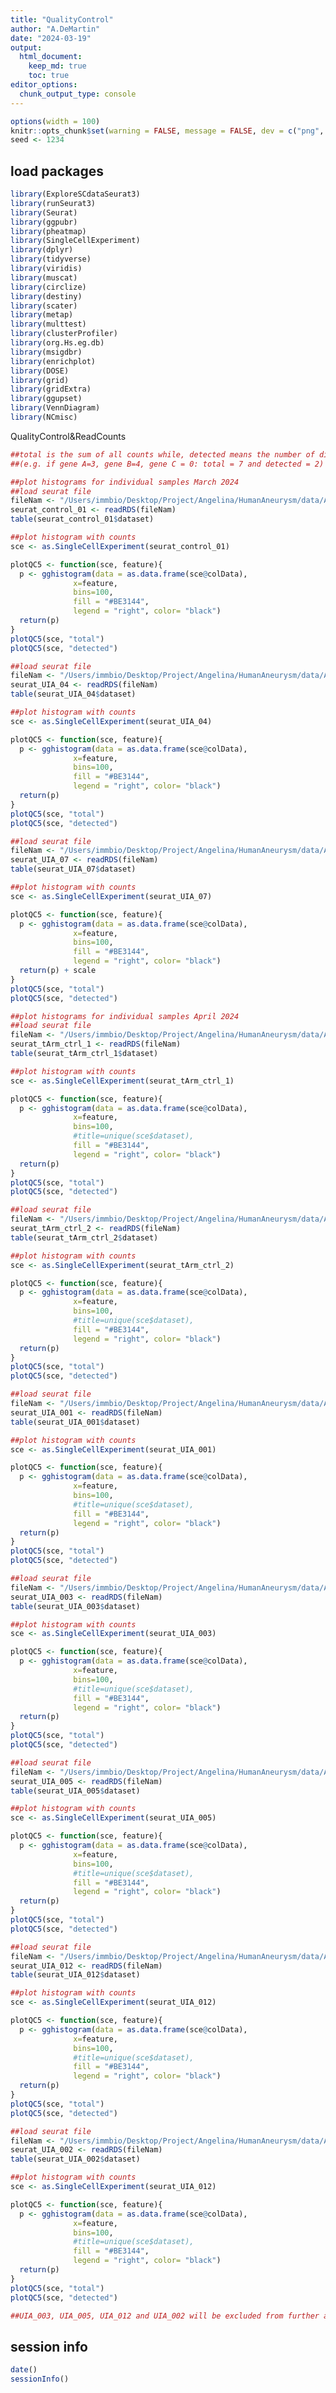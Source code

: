 ```yaml
---
title: "QualityControl"
author: "A.DeMartin"
date: "2024-03-19"
output: 
  html_document:
    keep_md: true
    toc: true
editor_options: 
  chunk_output_type: console
---
```


```r
options(width = 100)
knitr::opts_chunk$set(warning = FALSE, message = FALSE, dev = c("png", "pdf"))
seed <- 1234
```

## load packages
```r
library(ExploreSCdataSeurat3)
library(runSeurat3)
library(Seurat)
library(ggpubr)
library(pheatmap)
library(SingleCellExperiment)
library(dplyr)
library(tidyverse)
library(viridis)
library(muscat)
library(circlize)
library(destiny)
library(scater)
library(metap)
library(multtest)
library(clusterProfiler)
library(org.Hs.eg.db)
library(msigdbr)
library(enrichplot)
library(DOSE)
library(grid)
library(gridExtra)
library(ggupset)
library(VennDiagram)
library(NCmisc)
```


QualityControl&ReadCounts
```r
##total is the sum of all counts while, detected means the number of different genes found
##(e.g. if gene A=3, gene B=4, gene C = 0: total = 7 and detected = 2)

##plot histograms for individual samples March 2024
##load seurat file 
fileNam <- "/Users/immbio/Desktop/Project/Angelina/HumanAneurysm/data/AneurysmDataMarch2024/344261_07-7_20240219_Hu_nucseq_control_01_seurat.rds"
seurat_control_01 <- readRDS(fileNam)
table(seurat_control_01$dataset)

##plot histogram with counts
sce <- as.SingleCellExperiment(seurat_control_01)

plotQC5 <- function(sce, feature){
  p <- gghistogram(data = as.data.frame(sce@colData),
              x=feature,
              bins=100,
              fill = "#BE3144",
              legend = "right", color= "black")
  return(p)
}
plotQC5(sce, "total")
plotQC5(sce, "detected")

##load seurat file 
fileNam <- "/Users/immbio/Desktop/Project/Angelina/HumanAneurysm/data/AneurysmDataMarch2024/344261_08-8_20240219_Hu_nucseq_UIA_04_seurat.rds"
seurat_UIA_04 <- readRDS(fileNam)
table(seurat_UIA_04$dataset)

##plot histogram with counts
sce <- as.SingleCellExperiment(seurat_UIA_04)

plotQC5 <- function(sce, feature){
  p <- gghistogram(data = as.data.frame(sce@colData),
              x=feature,
              bins=100,
              fill = "#BE3144",
              legend = "right", color= "black")
  return(p)
}
plotQC5(sce, "total")
plotQC5(sce, "detected")

##load seurat file 
fileNam <- "/Users/immbio/Desktop/Project/Angelina/HumanAneurysm/data/AneurysmDataMarch2024/344261_09-9_20240219_Hu_nucseq_UIA_07_seurat.rds"
seurat_UIA_07 <- readRDS(fileNam)
table(seurat_UIA_07$dataset)

##plot histogram with counts
sce <- as.SingleCellExperiment(seurat_UIA_07)

plotQC5 <- function(sce, feature){
  p <- gghistogram(data = as.data.frame(sce@colData),
              x=feature,
              bins=100,
              fill = "#BE3144",
              legend = "right", color= "black")
  return(p) + scale
}
plotQC5(sce, "total")
plotQC5(sce, "detected")

##plot histograms for individual samples April 2024
##load seurat file
fileNam <- "/Users/immbio/Desktop/Project/Angelina/HumanAneurysm/data/AneurysmDataApril2024/348751_2-7_20240326_Hu_nucseq_tArm_ctrl_1_seurat.rds"
seurat_tArm_ctrl_1 <- readRDS(fileNam)
table(seurat_tArm_ctrl_1$dataset)

##plot histogram with counts
sce <- as.SingleCellExperiment(seurat_tArm_ctrl_1)

plotQC5 <- function(sce, feature){
  p <- gghistogram(data = as.data.frame(sce@colData),
              x=feature,
              bins=100,
              #title=unique(sce$dataset),
              fill = "#BE3144",
              legend = "right", color= "black")
  return(p)
}
plotQC5(sce, "total")
plotQC5(sce, "detected")

##load seurat file 
fileNam <- "/Users/immbio/Desktop/Project/Angelina/HumanAneurysm/data/AneurysmDataApril2024/348751_3-8_20240326_Hu_nucseq_tArm_ctrl_2_seurat.rds"
seurat_tArm_ctrl_2 <- readRDS(fileNam)
table(seurat_tArm_ctrl_2$dataset)

##plot histogram with counts
sce <- as.SingleCellExperiment(seurat_tArm_ctrl_2)

plotQC5 <- function(sce, feature){
  p <- gghistogram(data = as.data.frame(sce@colData),
              x=feature,
              bins=100,
              #title=unique(sce$dataset),
              fill = "#BE3144",
              legend = "right", color= "black")
  return(p)
}
plotQC5(sce, "total")
plotQC5(sce, "detected")

##load seurat file 
fileNam <- "/Users/immbio/Desktop/Project/Angelina/HumanAneurysm/data/AneurysmDataApril2024/348751_4-9_20240326_Hu_nucseq_UIA_001_seurat.rds"
seurat_UIA_001 <- readRDS(fileNam)
table(seurat_UIA_001$dataset)

##plot histogram with counts
sce <- as.SingleCellExperiment(seurat_UIA_001)

plotQC5 <- function(sce, feature){
  p <- gghistogram(data = as.data.frame(sce@colData),
              x=feature,
              bins=100,
              #title=unique(sce$dataset),
              fill = "#BE3144",
              legend = "right", color= "black")
  return(p)
}
plotQC5(sce, "total")
plotQC5(sce, "detected")

##load seurat file 
fileNam <- "/Users/immbio/Desktop/Project/Angelina/HumanAneurysm/data/AneurysmDataApril2024/348751_5-10_20240326_Hu_nucseq_UIA_003_seurat.rds"
seurat_UIA_003 <- readRDS(fileNam)
table(seurat_UIA_003$dataset)

##plot histogram with counts
sce <- as.SingleCellExperiment(seurat_UIA_003)

plotQC5 <- function(sce, feature){
  p <- gghistogram(data = as.data.frame(sce@colData),
              x=feature,
              bins=100,
              #title=unique(sce$dataset),
              fill = "#BE3144",
              legend = "right", color= "black")
  return(p)
}
plotQC5(sce, "total")
plotQC5(sce, "detected")

##load seurat file 
fileNam <- "/Users/immbio/Desktop/Project/Angelina/HumanAneurysm/data/AneurysmDataApril2024/348751_6-11_20240326_Hu_nucseq_UIA_005_seurat.rds"
seurat_UIA_005 <- readRDS(fileNam)
table(seurat_UIA_005$dataset)

##plot histogram with counts
sce <- as.SingleCellExperiment(seurat_UIA_005)

plotQC5 <- function(sce, feature){
  p <- gghistogram(data = as.data.frame(sce@colData),
              x=feature,
              bins=100,
              #title=unique(sce$dataset),
              fill = "#BE3144",
              legend = "right", color= "black")
  return(p)
}
plotQC5(sce, "total")
plotQC5(sce, "detected")

##load seurat file 
fileNam <- "/Users/immbio/Desktop/Project/Angelina/HumanAneurysm/data/AneurysmDataApril2024/348751_7-12_20240326_Hu_nucseq_UIA_012_seurat.rds"
seurat_UIA_012 <- readRDS(fileNam)
table(seurat_UIA_012$dataset)

##plot histogram with counts
sce <- as.SingleCellExperiment(seurat_UIA_012)

plotQC5 <- function(sce, feature){
  p <- gghistogram(data = as.data.frame(sce@colData),
              x=feature,
              bins=100,
              #title=unique(sce$dataset),
              fill = "#BE3144",
              legend = "right", color= "black")
  return(p)
}
plotQC5(sce, "total")
plotQC5(sce, "detected")

##load seurat file 
fileNam <- "/Users/immbio/Desktop/Project/Angelina/HumanAneurysm/data/AneurysmDataApril2024/348751_8-13_20240326_Hu_nucseq_UIA_002_seurat.rds"
seurat_UIA_002 <- readRDS(fileNam)
table(seurat_UIA_002$dataset)

##plot histogram with counts
sce <- as.SingleCellExperiment(seurat_UIA_012)

plotQC5 <- function(sce, feature){
  p <- gghistogram(data = as.data.frame(sce@colData),
              x=feature,
              bins=100,
              #title=unique(sce$dataset),
              fill = "#BE3144",
              legend = "right", color= "black")
  return(p)
}
plotQC5(sce, "total")
plotQC5(sce, "detected")

##UIA_003, UIA_005, UIA_012 and UIA_002 will be excluded from further analysis
```

## session info
```r
date()
sessionInfo()
```